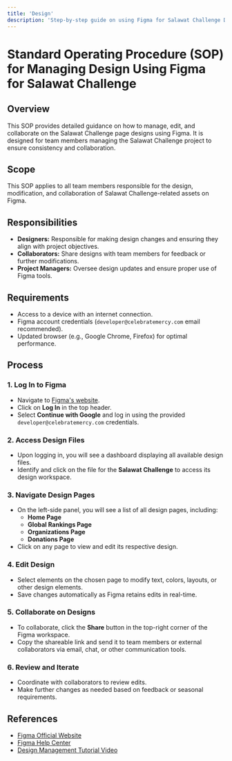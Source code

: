 ```yaml
---
title: 'Design'
description: 'Step-by-step guide on using Figma for Salawat Challenge Design Management.'
---
```


# Standard Operating Procedure (SOP) for Managing Design Using Figma for Salawat Challenge

## Overview
This SOP provides detailed guidance on how to manage, edit, and collaborate on the Salawat Challenge page designs using Figma. It is designed for team members managing the Salawat Challenge project to ensure consistency and collaboration.

## Scope
This SOP applies to all team members responsible for the design, modification, and collaboration of Salawat Challenge-related assets on Figma.

## Responsibilities
- **Designers:** Responsible for making design changes and ensuring they align with project objectives.
- **Collaborators:** Share designs with team members for feedback or further modifications.
- **Project Managers:** Oversee design updates and ensure proper use of Figma tools.

## Requirements
- Access to a device with an internet connection.
- Figma account credentials (`developer@celebratemercy.com` email recommended).
- Updated browser (e.g., Google Chrome, Firefox) for optimal performance.

## Process

### 1. Log In to Figma
- Navigate to [Figma's website](https://www.figma.com).
- Click on **Log In** in the top header.
- Select **Continue with Google** and log in using the provided `developer@celebratemercy.com` credentials.

### 2. Access Design Files
- Upon logging in, you will see a dashboard displaying all available design files.
- Identify and click on the file for the **Salawat Challenge** to access its design workspace.

### 3. Navigate Design Pages
- On the left-side panel, you will see a list of all design pages, including:
  - **Home Page**
  - **Global Rankings Page**
  - **Organizations Page**
  - **Donations Page**
- Click on any page to view and edit its respective design.

### 4. Edit Design
- Select elements on the chosen page to modify text, colors, layouts, or other design elements.
- Save changes automatically as Figma retains edits in real-time.

### 5. Collaborate on Designs
- To collaborate, click the **Share** button in the top-right corner of the Figma workspace.
- Copy the shareable link and send it to team members or external collaborators via email, chat, or other communication tools.

### 6. Review and Iterate
- Coordinate with collaborators to review edits.
- Make further changes as needed based on feedback or seasonal requirements.

## References
- [Figma Official Website](https://www.figma.com)
- [Figma Help Center](https://help.figma.com/)
- [Design Management Tutorial Video](https://www.loom.com/share/8ef0fc1ba6a24280a805518a72cfeadd?sid=f50d79ce-f357-4cde-b723-080e345fecbe)
